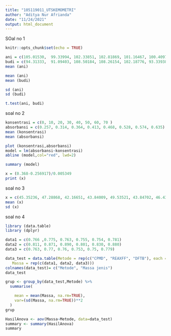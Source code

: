 ---
title: "105119011_UTSKEMOMETRI"
author: "Aditya Nur Afrianda"
date: "11/24/2021"
output: html_document
---


SOal no 1
```{r setup, include=FALSE}
knitr::opts_chunk$set(echo = TRUE)

ani = c(105.01530,  99.33994, 102.33851, 102.81869, 101.16467, 100.40976, 104.60272, 105.96427, 103.44086, 105.32695, 104.00638, 100.38276, 103.00000, 102.29001,  99.71281, 100.16551, 101.43241, 102.69875,  99.82427, 104.88700)
budi = c(94.31333,  91.09403, 108.50184, 108.26154, 102.18776, 93.33938,  93.23590, 109.72509,  93.11844,  97.87564, 100.14616,  90.21840, 107.36431,  95.90393, 108.45432, 102.42435,  95.14660, 103.28295, 108.40404, 105.95501)
mean (ani)

```

``` {r}
mean (ani)
mean (budi)
```

``` {r}
sd (ani)
sd (budi)
``` 


``` {r}
t.test(ani, budi)
```


soal no 2
``` {r}
konsentrasi = c(0, 10, 20, 30, 40, 50, 60, 70 )
absorbansi = c(0.257, 0.314, 0.364, 0.413, 0.468, 0.528, 0.574, 0.635)
mean (konsentrasi)
mean (absorbansi)
```

``` {r}
plot (konsentrasi,absorbansi)
model = lm(absorbansi~konsentrasi)
abline (model,col="red", lwd=2)
```

``` {r}
summary (model)
```


``` {r}
x = (0.368-0.256917)/0.005349
print (x)
```

soal no 3
``` {r}
x = c(45.35236, 47.28868, 42.16651, 43.84009, 49.53521, 43.84702, 46.43782, 40.76995, 41.52705, 49.04975, 46.26065, 47.02730, 46.62201, 47.10277, 44.65075, 48.32356, 40.32627, 43.45949, 45.29821, 47.42627, 47.59999, 42.93631, 48.90428, 49.39280, 49.08788, 48.29770, 42.85293, 46.95612, 47.45375, 41.70814)
mean (x)
sd (x)
```

soal no 4
``` {r}
library (data.table)
library (dplyr)
```

``` {r}
data1 = c(0.766 ,0.775, 0.763, 0.755, 0.754, 0.781)
data2 = c(0.811, 0.871, 0.890, 0.801, 0.830, 0.880)
data3 = c(0.763, 0.77, 0.76, 0.753, 0.75, 0.779)

data_test = data.table(Metode = rep(c("CPMD", "REAXFF", "DFTB"), each = 6)
   Massa = rep(c(data1, data2, data3)))
colnames(data_test)= c("Metode", "Massa jenis")
data_test
```

``` {r}
grup <- group_by(data_test,Metode) %>%
  summarise(

    mean = mean(Massa, na.rm=TRUE),
    var=(sd(Massa, na.rm=TRUE))**2
  )
grup
````

```{r Hasil-Anova}
HasilAnova <- aov(Massa~Metode, data=data_test)
summary <- summary(HasilAnova)
summary
```